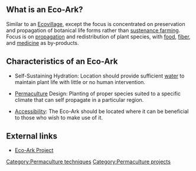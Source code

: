 ==What is an Eco-Ark?==
Similar to an [[Ecovillage]], except the focus is concentrated on preservation and propagation of botanical life forms rather than [[sustenance farming]]. Focus is on [[propagation]] and redistribution of plant species, with [[food]], [[fiber]], and [[medicine]] as by-products.

==Characteristics of an Eco-Ark==
*Self-Sustaining Hydration: Location should provide sufficient [[water]] to maintain plant life with little or no human intervention.

*[[Permaculture]] Design: Planting of proper species suited to a specific climate that can self propagate in a particular region.

*[[Accessibility]]: The Eco-Ark should be located where it can be beneficial to those who wish to make use of it.

== External links ==
*[http://members.fortunecity.com/fbush2/hnf.html Eco-Ark Project]

{{stub}}

[[Category:Permaculture techniques]]
[[Category:Permaculture projects]]